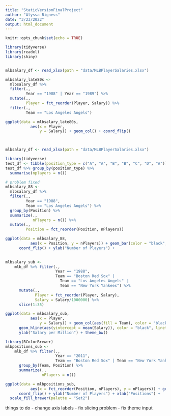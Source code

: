 ```yaml
---
title: "StaticVersionFinalProject"
author: "Alyssa Bigness"
date: "3/23/2022"
output: html_document
---
```


```r
knitr::opts_chunk$set(echo = TRUE)
```

```r
library(tidyverse)
library(readxl)
library(shiny)


mlbsalary_df <- read_xlsx(path = "data/MLBPlayerSalaries.xlsx")

mlbsalary_late80s <- 
  mlbsalary_df %>%
  filter(.,
         Year == "1988" | Year == "1989") %>%
  mutate(.,
         Player = fct_reorder(Player, Salary)) %>%
  filter(.,
         Team == "Los Angeles Angels")

ggplot(data = mlbsalary_late80s,
           aes(x = Player,
               y = Salary)) + geom_col() + coord_flip()
  



```

```r
mlbsalary_df <- read_xlsx(path = "data/MLBPlayerSalaries.xlsx")

library(tidyverse)
test_df <- tibble(position_type = c("A", "A", "B", "B", "C", "D", "A"))
test_df %>% group_by(position_type) %>%
  summarise(nplayers = n())

# problem fixed
mlbsalary_88 <- 
  mlbsalary_df %>%
  filter(.,
         Year == "1988",
         Team == "Los Angeles Angels") %>%
  group_by(Position) %>%
  summarize(.,
            nPlayers = n()) %>%
  mutate(.,
         Position = fct_reorder(Position, nPlayers)) 

ggplot(data = mlbsalary_88,
           aes(x = Position, y = nPlayers)) + geom_bar(color = "black", fill = "white", stat = "identity") + 
      coord_flip() + ylab("Number of Players") + 
  
```


```r
mlbsalary_sub <-
    mlb_df %>% filter(.,
                      Year == "1988",
                      Team == "Boston Red Sox" |
                        Team == "Los Angeles Angels" |
                        Team == "New York Yankees") %>%
      mutate(.,
             Player = fct_reorder(Player, Salary),
             Salary = Salary/1000000) %>%
      slice(1:35)

ggplot(data = mlbsalary_sub,
           aes(x = Player,
               y = Salary)) + geom_col(aes(fill = Team), color = "black") + 
      geom_hline(aes(yintercept = mean(Salary)), color = "black", linetype = 2, size = 1.25) + coord_flip() + 
      ylab("Salary per Million") + theme_bw()
```


```r
library(RColorBrewer)
mlbpositions_sub <-
    mlb_df %>% filter(.,
                      Year == "2011",
                      Team == "Boston Red Sox" | Team == "New York Yankees" | Team == "Los Angeles Angels") %>%
      group_by(Team, Position) %>%
      summarize(.,
                nPlayers = n())

ggplot(data = mlbpositions_sub,
           aes(x = fct_reorder(Position, nPlayers), y = nPlayers)) + geom_bar(aes(fill = Team), color = "black", stat = "identity", position = "dodge") + 
      coord_flip() + ylab("Number of Players") + xlab("Positions") +
  scale_fill_brewer(palette = "Set2")
```




things to do 
- change axis labels
- fix slicing problem
- fix theme input


